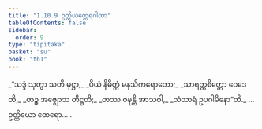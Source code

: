 ```yaml
---
title: "1.10.9 ဥတ္တိယတ္ထေရဂါထာ"
tableOfContents: false
sidebar:
  order: 9
type: "tipitaka"
basket: "su"
book: "th1"
---
```



<DynamicBreadcrumb />

<Division number="99" book="th1" e="ch" v="19" p="241">

<Paragraph number="221" type="verses" book="th1">
_“သဒ္ဒံ သုတွာ သတိ မုဋ္ဌာ,_  
_ပိယံ နိမိတ္တံ မနသိကရောတော;_  
_သာရတ္တစိတ္တော ဝေဒေတိ,_  
_တဉ္စ အဇ္ဈောသ တိဋ္ဌတိ;_  
_တဿ ဝဍ္ဎန္တိ အာသဝါ,_  
_သံသာရံ ဥပဂါမိနော”တိ._  


</Paragraph>
</Division>

<Paragraph number="222" type="center" book="th1">
…  ဥတ္တိယော ထေရော… .
</Paragraph>
